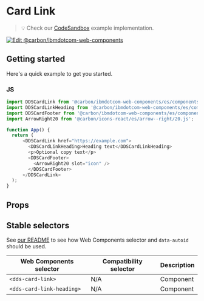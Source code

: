 
# Card Link

> 💡 Check our
> [CodeSandbox](https://githubbox.com/carbon-design-system/carbon-for-ibm-dotcom/tree/v1/packages/web-components/examples/codesandbox/components-react/card-link)
> example implementation.

[![Edit @carbon/ibmdotcom-web-components](https://codesandbox.io/static/img/play-codesandbox.svg)](https://githubbox.com/carbon-design-system/carbon-for-ibm-dotcom/tree/v1/packages/web-components/examples/codesandbox/components-react/card-link)

## Getting started

Here's a quick example to get you started.

### JS

```javascript
import DDSCardLink from '@carbon/ibmdotcom-web-components/es/components-react/card-link/card-link.js';
import DDSCardLinkHeading from '@carbon/ibmdotcom-web-components/es/components-react/card-link/card-link-heading';
import DDSCardFooter from '@carbon/ibmdotcom-web-components/es/components-react/card/card-footer';
import ArrowRight20 from '@carbon/icons-react/es/arrow--right/20.js';

function App() {
  return (
      <DDSCardLink href="https://example.com">
        <DDSCardLinkHeading>Heading text</DDSCardLinkHeading>
        <p>Optional copy text</p>
        <DDSCardFooter>
          <ArrowRight20 slot="icon" />
        </DDSCardFooter>
      </DDSCardLink>
  );
}
```

## Props

<Props of={PropTypesRef} />

## Stable selectors

See [our README](https://github.com/carbon-design-system/carbon-for-ibm-dotcom/tree/v1/packages/web-components#stable-selectors-for-analytics-and-integratione2e-testing-in-web-components) to see how Web Components selector and `data-autoid` should be used.

| Web Components selector          | Compatibility selector | Description |
| -------------------------------- | ---------------------- | ----------- |
| `<dds-card-link>`                | N/A                    | Component   |
| `<dds-card-link-heading>`        | N/A                    | Component   |

<Description markdown={contributing} />

